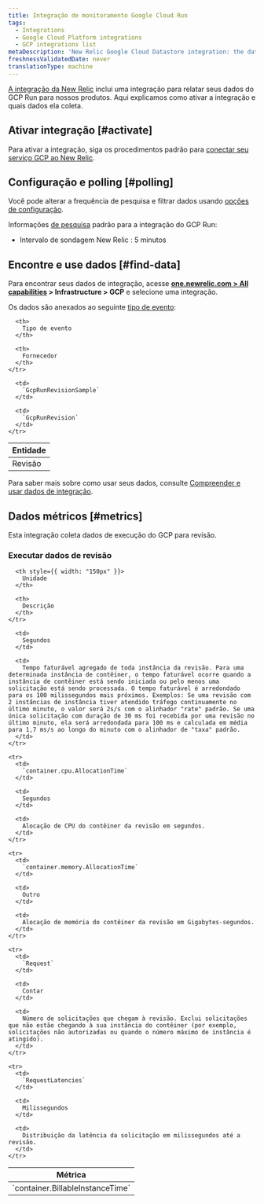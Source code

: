 ```yaml
---
title: Integração de monitoramento Google Cloud Run
tags:
  - Integrations
  - Google Cloud Platform integrations
  - GCP integrations list
metaDescription: 'New Relic Google Cloud Datastore integration: the data it reports and how to enable it.'
freshnessValidatedDate: never
translationType: machine
---
```


[A integração da New Relic](/docs/infrastructure/integrations-getting-started/getting-started/introduction-infrastructure-integrations) inclui uma integração para relatar seus dados do GCP Run para nossos produtos. Aqui explicamos como ativar a integração e quais dados ela coleta.

## Ativar integração [#activate]

Para ativar a integração, siga os procedimentos padrão para [conectar seu serviço GCP ao New Relic](/docs/connect-google-cloud-platform-services-infrastructure).

## Configuração e polling [#polling]

Você pode alterar a frequência de pesquisa e filtrar dados usando [opções de configuração](/docs/integrations/new-relic-integrations/getting-started/configure-polling-frequency-data-collection-cloud-integrations).

Informações [de pesquisa](/docs/integrations/google-cloud-platform-integrations/getting-started/polling-intervals-gcp-integrations) padrão para a integração do GCP Run:

* Intervalo de sondagem New Relic : 5 minutos

## Encontre e use dados [#find-data]

Para encontrar seus dados de integração, acesse <DNT>**[one.newrelic.com > All capabilities](https://one.newrelic.com/all-capabilities) > Infrastructure > GCP**</DNT> e selecione uma integração.

Os dados são anexados ao seguinte [tipo de evento](/docs/data-apis/understand-data/new-relic-data-types/#event-data):

<table>
  <thead>
    <tr>
      <th>
        Entidade
      </th>

      <th>
        Tipo de evento
      </th>

      <th>
        Fornecedor
      </th>
    </tr>
  </thead>

  <tbody>
    <tr>
      <td>
        Revisão
      </td>

      <td>
        `GcpRunRevisionSample`
      </td>

      <td>
        `GcpRunRevision`
      </td>
    </tr>
  </tbody>
</table>

Para saber mais sobre como usar seus dados, consulte [Compreender e usar dados de integração](/docs/infrastructure/integrations/find-use-infrastructure-integration-data).

## Dados métricos [#metrics]

Esta integração coleta dados de execução do GCP para revisão.

### Executar dados de revisão

<table>
  <thead>
    <tr>
      <th style={{ width: "275px" }}>
        Métrica
      </th>

      <th style={{ width: "150px" }}>
        Unidade
      </th>

      <th>
        Descrição
      </th>
    </tr>
  </thead>

  <tbody>
    <tr>
      <td>
        `container.BillableInstanceTime`
      </td>

      <td>
        Segundos
      </td>

      <td>
        Tempo faturável agregado de toda instância da revisão. Para uma determinada instância de contêiner, o tempo faturável ocorre quando a instância de contêiner está sendo iniciada ou pelo menos uma solicitação está sendo processada. O tempo faturável é arredondado para os 100 milissegundos mais próximos. Exemplos: Se uma revisão com 2 instâncias de instância tiver atendido tráfego continuamente no último minuto, o valor será 2s/s com o alinhador "rate" padrão. Se uma única solicitação com duração de 30 ms foi recebida por uma revisão no último minuto, ela será arredondada para 100 ms e calculada em média para 1,7 ms/s ao longo do minuto com o alinhador de "taxa" padrão.
      </td>
    </tr>

    <tr>
      <td>
        `container.cpu.AllocationTime`
      </td>

      <td>
        Segundos
      </td>

      <td>
        Alocação de CPU do contêiner da revisão em segundos.
      </td>
    </tr>

    <tr>
      <td>
        `container.memory.AllocationTime`
      </td>

      <td>
        Outro
      </td>

      <td>
        Alocação de memória do contêiner da revisão em Gigabytes-segundos.
      </td>
    </tr>

    <tr>
      <td>
        `Request`
      </td>

      <td>
        Contar
      </td>

      <td>
        Número de solicitações que chegam à revisão. Exclui solicitações que não estão chegando à sua instância do contêiner (por exemplo, solicitações não autorizadas ou quando o número máximo de instância é atingido).
      </td>
    </tr>

    <tr>
      <td>
        `RequestLatencies`
      </td>

      <td>
        Milissegundos
      </td>

      <td>
        Distribuição da latência da solicitação em milissegundos até a revisão.
      </td>
    </tr>
  </tbody>
</table>
